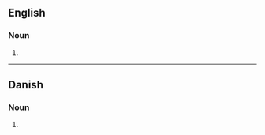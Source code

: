 ==English==

===Noun===
{{head|en|noun form}}

# {{plural of|en|despot}}

----

==Danish==

===Noun===
{{head|da|noun form|g=c}}

# {{inflection of|da|despot||indef|gen|s}}
